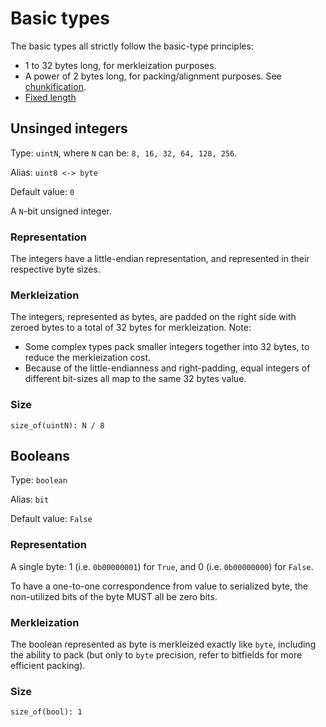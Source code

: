 # Basic types

The basic types all strictly follow the basic-type principles:

- 1 to 32 bytes long, for merkleization purposes.
- A power of 2 bytes long, for packing/alignment purposes. See [chunkification](../merkleization/chunkify.md).
- [Fixed length](../representation/fixed_variable_size.md)

## Unsinged integers

Type: `uintN`, where `N` can be: `8, 16, 32, 64, 128, 256`.

Alias: `uint8 <-> byte`

Default value: `0`

A `N`-bit unsigned integer.

### Representation

The integers have a little-endian representation, and represented in their respective byte sizes.

### Merkleization

The integers, represented as bytes, are padded on the right side with zeroed bytes to a total of 32 bytes for merkleization.
Note:

- Some complex types pack smaller integers together into 32 bytes, to reduce the merkleization cost.
- Because of the little-endianness and right-padding, equal integers of different bit-sizes all map to the same 32 bytes value.

### Size

`size_of(uintN): N / 8`

## Booleans

Type: `boolean`

Alias: `bit`

Default value: `False`

### Representation

A single byte: 1 (i.e. `0b00000001`) for `True`, and 0 (i.e. `0b00000000`) for `False`.

To have a one-to-one correspondence from value to serialized byte, the non-utilized bits of the byte MUST all be zero bits.

### Merkleization

The boolean represented as byte is merkleized exactly like `byte`, including the ability to pack (but only to `byte` precision, refer to bitfields for more efficient packing).

### Size

`size_of(bool): 1`
